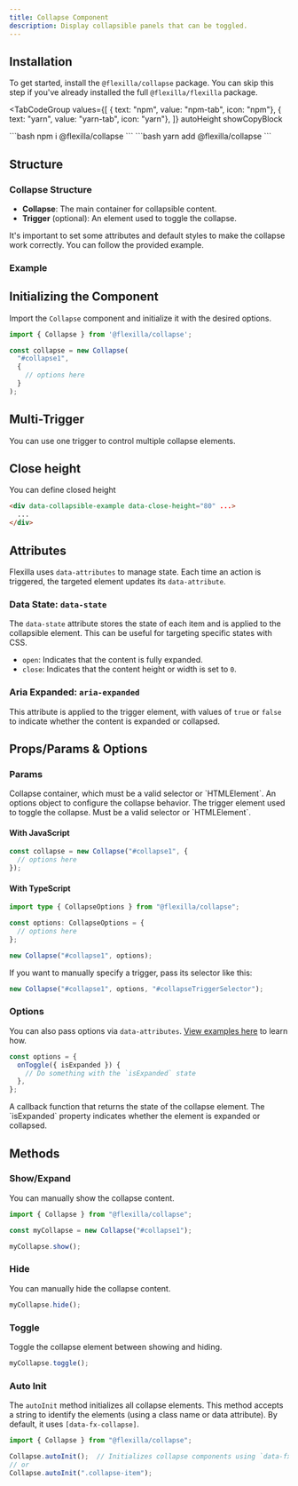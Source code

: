 ```yaml
---
title: Collapse Component
description: Display collapsible panels that can be toggled.
---
```


## Installation

To get started, install the `@flexilla/collapse` package. You can skip this step if you've already installed the full `@flexilla/flexilla` package.

<TabCodeGroup
  values={[
    { text: "npm", value: "npm-tab", icon: "npm"},
    { text: "yarn", value: "yarn-tab", icon: "yarn"},
  ]}
  autoHeight
  showCopyBlock
>
  <TabPanel value="npm-tab" active={true}>
```bash 
npm i @flexilla/collapse
```
  </TabPanel>
  <TabPanel value="yarn-tab">
```bash 
yarn add @flexilla/collapse
```
  </TabPanel>
</TabCodeGroup>

## Structure

### Collapse Structure

- **Collapse**: The main container for collapsible content.
- **Trigger** (optional): An element used to toggle the collapse.

<Callout type="important">
  It's important to set some attributes and default styles to make the collapse work correctly. You can follow the provided example.
</Callout>

### Example

<PreviewTopCodeBottom>
  <PreviewComponent>
    <DefaultCollapse/>
  </PreviewComponent>
  <CodeLoader source="collapseDefault" noRoundedTop/>
</PreviewTopCodeBottom>

## Initializing the Component

Import the `Collapse` component and initialize it with the desired options.

```js
import { Collapse } from '@flexilla/collapse';

const collapse = new Collapse(
  "#collapse1",
  {
    // options here
  }
);
```

## Multi-Trigger

You can use one trigger to control multiple collapse elements.

<PreviewTopCodeBottom>
  <PreviewComponent>
    <MultipleCollapse/>
  </PreviewComponent>
  <CodeLoader source="collapseMultiple" noRoundedTop/>
</PreviewTopCodeBottom>

## Close height

You can define closed height

<PreviewBox>
<CollapseMinHeight/>
</PreviewBox>

```html
<div data-collapsible-example data-close-height="80" ...>
  ...
</div>
```

## Attributes

Flexilla uses `data-attributes` to manage state. Each time an action is triggered, the targeted element updates its `data-attribute`.

### Data State: `data-state`

The `data-state` attribute stores the state of each item and is applied to the collapsible element. This can be useful for targeting specific states with CSS.

  - `open`: Indicates that the content is fully expanded.
  - `close`: Indicates that the content height or width is set to `0`.

### Aria Expanded: `aria-expanded`

This attribute is applied to the trigger element, with values of `true` or `false` to indicate whether the content is expanded or collapsed.

## Props/Params & Options

### Params

<BoxTable>
  <BoxTableRow title="collapse" type="HTMLElement|string">
    Collapse container, which must be a valid selector or `HTMLElement`.
  </BoxTableRow>
  <BoxTableRow title="options" type="CollapseOptions">
    An options object to configure the collapse behavior.
  </BoxTableRow>
  <BoxTableRow title="trigger (optional)" type="HTMLElement|string">
    The trigger element used to toggle the collapse. Must be a valid selector or `HTMLElement`.
  </BoxTableRow>
</BoxTable>

#### With JavaScript

```js
const collapse = new Collapse("#collapse1", {
  // options here
});
```

#### With TypeScript

```ts
import type { CollapseOptions } from "@flexilla/collapse";

const options: CollapseOptions = {
  // options here
};

new Collapse("#collapse1", options);
```

If you want to manually specify a trigger, pass its selector like this:

```ts
new Collapse("#collapse1", options, "#collapseTriggerSelector");
```

### Options

You can also pass options via `data-attributes`. [View examples here](https://github.com/unoforge/flexilla/tree/main/examples/vanilla/collapse) to learn how.

```js
const options = {
  onToggle({ isExpanded }) {
    // Do something with the `isExpanded` state
  },
};
```

<BoxTable>
  <BoxTableRow title="onToggle" type="method">
    A callback function that returns the state of the collapse element. The `isExpanded` property indicates whether the element is expanded or collapsed.
  </BoxTableRow>
</BoxTable>

## Methods

### Show/Expand

You can manually show the collapse content.

```js
import { Collapse } from "@flexilla/collapse";

const myCollapse = new Collapse("#collapse1");

myCollapse.show();
```

### Hide

You can manually hide the collapse content.

```js
myCollapse.hide();
```

### Toggle

Toggle the collapse element between showing and hiding.

```js
myCollapse.toggle();
```

### Auto Init

The `autoInit` method initializes all collapse elements. This method accepts a string to identify the elements (using a class name or data attribute). By default, it uses `[data-fx-collapse]`.

```js
import { Collapse } from "@flexilla/collapse";

Collapse.autoInit();  // Initializes collapse components using `data-fx-collapse`
// or
Collapse.autoInit(".collapse-item");
```
